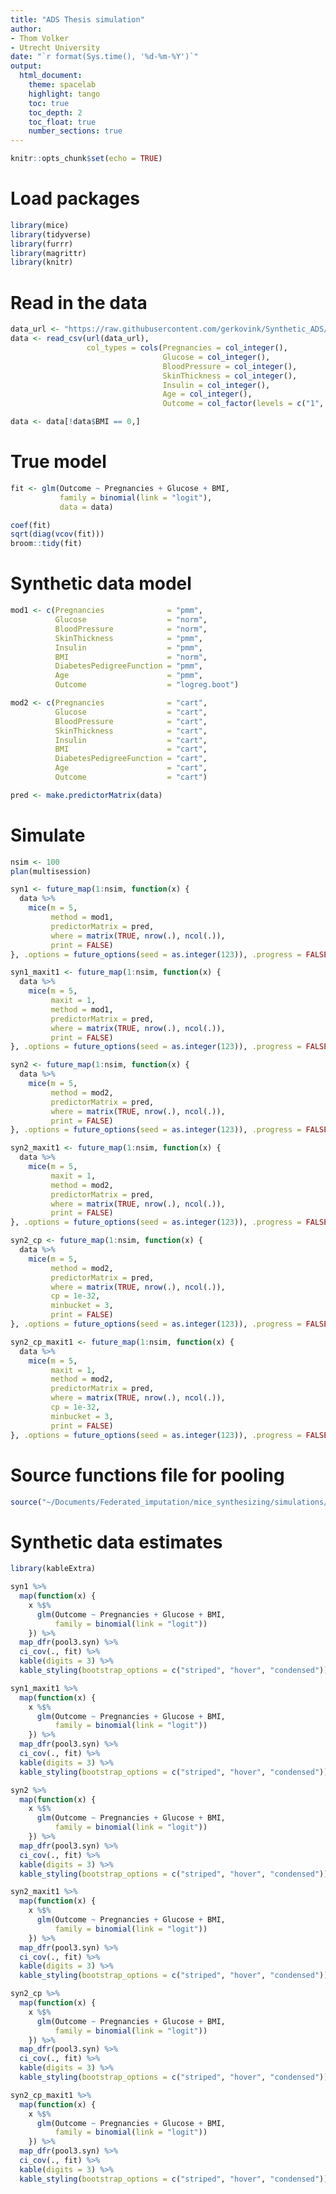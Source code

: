 ```yaml
---
title: "ADS Thesis simulation"
author: 
- Thom Volker
- Utrecht University
date: "`r format(Sys.time(), '%d-%m-%Y')`"
output: 
  html_document:
    theme: spacelab
    highlight: tango
    toc: true
    toc_depth: 2
    toc_float: true
    number_sections: true
---
```


```r
knitr::opts_chunk$set(echo = TRUE)
```

# Load packages

```r
library(mice)
library(tidyverse)
library(furrr)
library(magrittr)
library(knitr)
```

# Read in the data

```r
data_url <- "https://raw.githubusercontent.com/gerkovink/Synthetic_ADS/main/Data/diabetes.csv"
data <- read_csv(url(data_url), 
                 col_types = cols(Pregnancies = col_integer(), 
                                  Glucose = col_integer(), 
                                  BloodPressure = col_integer(), 
                                  SkinThickness = col_integer(), 
                                  Insulin = col_integer(), 
                                  Age = col_integer(), 
                                  Outcome = col_factor(levels = c("1", "0"))))

data <- data[!data$BMI == 0,]
```

# True model

```r
fit <- glm(Outcome ~ Pregnancies + Glucose + BMI, 
           family = binomial(link = "logit"), 
           data = data)

coef(fit)
sqrt(diag(vcov(fit)))
broom::tidy(fit)
```

# Synthetic data model

```r
mod1 <- c(Pregnancies              = "pmm", 
          Glucose                  = "norm", 
          BloodPressure            = "norm", 
          SkinThickness            = "pmm", 
          Insulin                  = "pmm", 
          BMI                      = "norm", 
          DiabetesPedigreeFunction = "pmm", 
          Age                      = "pmm", 
          Outcome                  = "logreg.boot")

mod2 <- c(Pregnancies              = "cart", 
          Glucose                  = "cart", 
          BloodPressure            = "cart", 
          SkinThickness            = "cart", 
          Insulin                  = "cart", 
          BMI                      = "cart", 
          DiabetesPedigreeFunction = "cart", 
          Age                      = "cart", 
          Outcome                  = "cart")

pred <- make.predictorMatrix(data)
```

# Simulate

```r
nsim <- 100
plan(multisession)

syn1 <- future_map(1:nsim, function(x) {
  data %>%
    mice(m = 5,
         method = mod1,
         predictorMatrix = pred,
         where = matrix(TRUE, nrow(.), ncol(.)),
         print = FALSE)
}, .options = future_options(seed = as.integer(123)), .progress = FALSE)

syn1_maxit1 <- future_map(1:nsim, function(x) {
  data %>%
    mice(m = 5, 
         maxit = 1,
         method = mod1,
         predictorMatrix = pred,
         where = matrix(TRUE, nrow(.), ncol(.)),
         print = FALSE)
}, .options = future_options(seed = as.integer(123)), .progress = FALSE)
```

```r
syn2 <- future_map(1:nsim, function(x) {
  data %>%
    mice(m = 5,
         method = mod2,
         predictorMatrix = pred,
         where = matrix(TRUE, nrow(.), ncol(.)),
         print = FALSE)
}, .options = future_options(seed = as.integer(123)), .progress = FALSE)

syn2_maxit1 <- future_map(1:nsim, function(x) {
  data %>%
    mice(m = 5, 
         maxit = 1,
         method = mod2,
         predictorMatrix = pred,
         where = matrix(TRUE, nrow(.), ncol(.)),
         print = FALSE)
}, .options = future_options(seed = as.integer(123)), .progress = FALSE)
```

```r
syn2_cp <- future_map(1:nsim, function(x) {
  data %>%
    mice(m = 5,
         method = mod2,
         predictorMatrix = pred,
         where = matrix(TRUE, nrow(.), ncol(.)),
         cp = 1e-32,
         minbucket = 3,
         print = FALSE)
}, .options = future_options(seed = as.integer(123)), .progress = FALSE)

syn2_cp_maxit1 <- future_map(1:nsim, function(x) {
  data %>%
    mice(m = 5, 
         maxit = 1,
         method = mod2,
         predictorMatrix = pred,
         where = matrix(TRUE, nrow(.), ncol(.)),
         cp = 1e-32,
         minbucket = 3,
         print = FALSE)
}, .options = future_options(seed = as.integer(123)), .progress = FALSE)
```

# Source functions file for pooling

```r
source("~/Documents/Federated_imputation/mice_synthesizing/simulations/functions.R")
```

# Synthetic data estimates

```r
library(kableExtra)
```


```r
syn1 %>%
  map(function(x) {
    x %$% 
      glm(Outcome ~ Pregnancies + Glucose + BMI, 
          family = binomial(link = "logit"))
    }) %>%
  map_dfr(pool3.syn) %>%
  ci_cov(., fit) %>%
  kable(digits = 3) %>%
  kable_styling(bootstrap_options = c("striped", "hover", "condensed"))

syn1_maxit1 %>%
  map(function(x) {
    x %$% 
      glm(Outcome ~ Pregnancies + Glucose + BMI, 
          family = binomial(link = "logit"))
    }) %>%
  map_dfr(pool3.syn) %>%
  ci_cov(., fit) %>%
  kable(digits = 3) %>%
  kable_styling(bootstrap_options = c("striped", "hover", "condensed"))
```

```r
syn2 %>%
  map(function(x) {
    x %$% 
      glm(Outcome ~ Pregnancies + Glucose + BMI, 
          family = binomial(link = "logit"))
    }) %>%
  map_dfr(pool3.syn) %>%
  ci_cov(., fit) %>%
  kable(digits = 3) %>%
  kable_styling(bootstrap_options = c("striped", "hover", "condensed"))

syn2_maxit1 %>%
  map(function(x) {
    x %$% 
      glm(Outcome ~ Pregnancies + Glucose + BMI, 
          family = binomial(link = "logit"))
    }) %>%
  map_dfr(pool3.syn) %>%
  ci_cov(., fit) %>%
  kable(digits = 3) %>%
  kable_styling(bootstrap_options = c("striped", "hover", "condensed"))
```

```r
syn2_cp %>%
  map(function(x) {
    x %$% 
      glm(Outcome ~ Pregnancies + Glucose + BMI, 
          family = binomial(link = "logit"))
    }) %>%
  map_dfr(pool3.syn) %>%
  ci_cov(., fit) %>%
  kable(digits = 3) %>%
  kable_styling(bootstrap_options = c("striped", "hover", "condensed"))

syn2_cp_maxit1 %>%
  map(function(x) {
    x %$% 
      glm(Outcome ~ Pregnancies + Glucose + BMI, 
          family = binomial(link = "logit"))
    }) %>%
  map_dfr(pool3.syn) %>%
  ci_cov(., fit) %>%
  kable(digits = 3) %>%
  kable_styling(bootstrap_options = c("striped", "hover", "condensed"))
```

